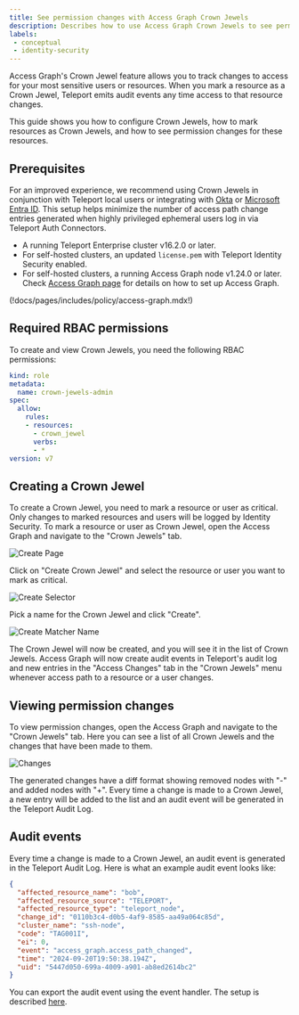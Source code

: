 ```yaml
---
title: See permission changes with Access Graph Crown Jewels
description: Describes how to use Access Graph Crown Jewels to see permission changes in Teleport.
labels:
 - conceptual
 - identity-security
---
```


Access Graph's Crown Jewel feature allows you to track changes to access for
your most sensitive users or resources. When you mark a resource as a Crown
Jewel, Teleport emits audit events any time access to that resource changes.

This guide shows you how to configure Crown Jewels, how to mark resources as
Crown Jewels, and how to see permission changes for these resources.

## Prerequisites

<Admonition type="tip">

For an improved experience, we recommend using Crown Jewels in conjunction with Teleport local users or integrating with
[Okta](../identity-governance/okta/okta.mdx) or [Microsoft Entra ID](./integrations/entra-id.mdx).
This setup helps minimize the number of access path change entries generated when highly privileged ephemeral users
log in via Teleport Auth Connectors.

</Admonition>

- A running Teleport Enterprise cluster v16.2.0 or later.
- For self-hosted clusters, an updated `license.pem` with Teleport Identity Security enabled.
- For self-hosted clusters, a running Access Graph node v1.24.0 or later.
Check [Access Graph page](identity-security.mdx) for details on
how to set up Access Graph.

(!docs/pages/includes/policy/access-graph.mdx!)

## Required RBAC permissions

To create and view Crown Jewels, you need the following RBAC permissions:

```yaml
kind: role
metadata:
  name: crown-jewels-admin
spec:
  allow:
    rules:
    - resources:
      - crown_jewel
      verbs:
      - *
version: v7
```

## Creating a Crown Jewel

To create a Crown Jewel, you need to mark a resource or user as critical. Only changes to marked resources
and users will be logged by Identity Security.
To mark a resource or user as Crown Jewel, open the Access Graph and navigate to the "Crown Jewels" tab.

![Create Page](../../img/access-graph/crown-jewels/create-page.webp)

Click on "Create Crown Jewel" and select the resource or user you want to mark as critical.

![Create Selector](../../img/access-graph/crown-jewels/create-selector.webp)

Pick a name for the Crown Jewel and click "Create".

![Create Matcher Name](../../img/access-graph/crown-jewels/create-matcher-name.webp)

The Crown Jewel will now be created, and you will see it in the list of Crown Jewels. Access Graph will now create
audit events in Teleport's audit log and new entries in the "Access Changes" tab in the "Crown Jewels" menu whenever
access path to a resource or a user changes.

## Viewing permission changes

To view permission changes, open the Access Graph and navigate to the "Crown Jewels" tab.
Here you can see a list of all Crown Jewels and the changes that have been made to them.

![Changes](../../img/access-graph/crown-jewels/changes.webp)

The generated changes have a diff format showing removed nodes with "-" and added nodes with "+".
Every time a change is made to a Crown Jewel, a new entry will be added to the list and an audit event
will be generated in the Teleport Audit Log.

## Audit events

Every time a change is made to a Crown Jewel, an audit event is generated in the Teleport Audit Log.
Here is what an example audit event looks like:

```json
{
  "affected_resource_name": "bob",
  "affected_resource_source": "TELEPORT",
  "affected_resource_type": "teleport_node",
  "change_id": "0110b3c4-d0b5-4af9-8585-aa49a064c85d",
  "cluster_name": "ssh-node",
  "code": "TAG001I",
  "ei": 0,
  "event": "access_graph.access_path_changed",
  "time": "2024-09-20T19:50:38.194Z",
  "uid": "5447d050-699a-4009-a901-ab8ed2614bc2"
}
```

You can export the audit event using the event handler.
The setup is described [here](../zero-trust-access/export-audit-events/export-audit-events.mdx).
